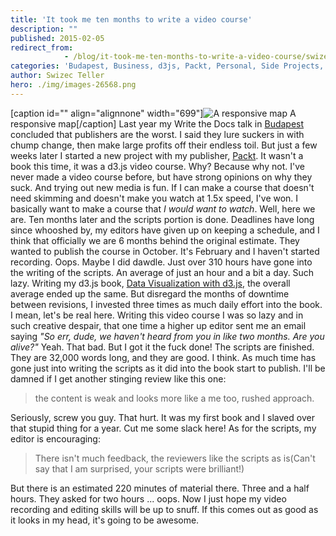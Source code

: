 ```yaml
---
title: 'It took me ten months to write a video course'
description: ""
published: 2015-02-05
redirect_from: 
            - /blog/it-took-me-ten-months-to-write-a-video-course/swizec/6651
categories: 'Budapest, Business, d3js, Packt, Personal, Side Projects, Writing, Writing'
author: Swizec Teller
hero: ./img/images-26568.png
---
```

\[caption id="" align="alignnone" width="699"]![A responsive map](./img/images-26568.png "A responsive map") A responsive map\[/caption] Last year my Write the Docs talk in [Budapest](<http://maps.google.com/maps?ll=47.4719444444,19.0502777778&spn=0.1,0.1&q=47.4719444444,19.0502777778 (Budapest)&t=h> "Budapest") concluded that publishers are the worst. I said they lure suckers in with chump change, then make large profits off their endless toil. But just a few weeks later I started a new project with my publisher, [Packt](http://www.packtpub.com "Packt"). It wasn't a book this time, it was a d3.js video course. Why? Because why not. I've never made a video course before, but have strong opinions on why they suck. And trying out new media is fun. If I can make a course that doesn't need skimming and doesn't make you watch at 1.5x speed, I've won. I basically want to make a course that _I would want to watch_. Well, here we are. Ten months later and the scripts portion is done. Deadlines have long since whooshed by, my editors have given up on keeping a schedule, and I think that officially we are 6 months behind the original estimate. They wanted to publish the course in October. It's February and I haven't started recording. Oops. Maybe I did dawdle. Just over 310 hours have gone into the writing of the scripts. An average of just an hour and a bit a day. Such lazy. Writing my d3.js book, [Data Visualization with d3.js](https://www.packtpub.com/web-development/data-visualization-d3js), the overall average ended up the same. But disregard the months of downtime between revisions, I invested three times as much daily effort into the book. I mean, let's be real here. Writing this video course I was so lazy and in such creative despair, that one time a higher up editor sent me an email saying _"So err, dude, we haven't heard from you in like two months. Are you alive?"_ Yeah. That bad. But I got it the fuck done! The scripts are finished. They are 32,000 words long, and they are good. I think. As much time has gone just into writing the scripts as it did into the book start to publish. I'll be damned if I get another stinging review like this one:

> the content is weak and looks more like a me too, rushed approach.

Seriously, screw you guy. That hurt. It was my first book and I slaved over that stupid thing for a year. Cut me some slack here! As for the scripts, my editor is encouraging:

> There isn't much feedback, the reviewers like the scripts as is(Can't say that I am surprised, your scripts were brilliant!)

But there is an estimated 220 minutes of material there. Three and a half hours. They asked for two hours ... oops. Now I just hope my video recording and editing skills will be up to snuff. If this comes out as good as it looks in my head, it's going to be awesome.